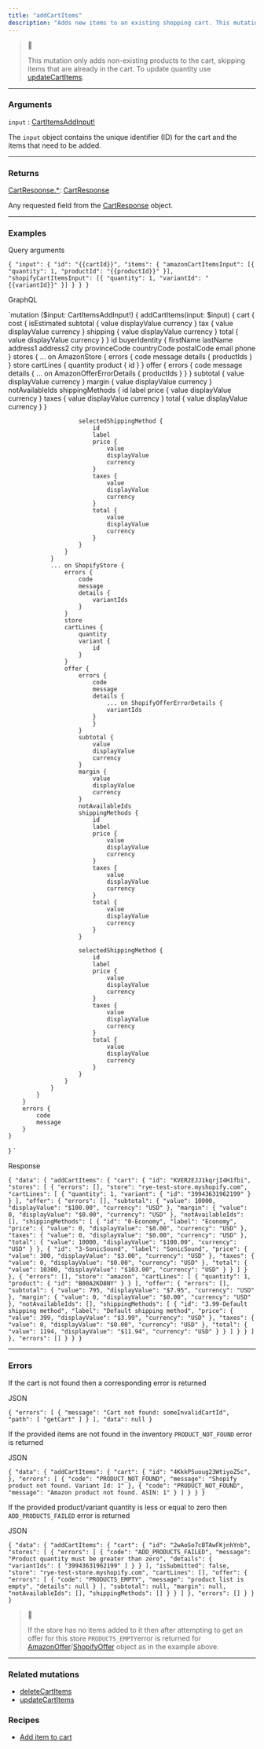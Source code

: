 ```yaml
---
title: "addCartItems"
description: "Adds new items to an existing shopping cart. This mutation resets selected shipping method of updated stores, and user will need to select shipping method again"
---
```


> 📘
> 
> This mutation only adds non-existing products to the cart, skipping items that are already in the cart. To update quantity use [updateCartItems](/reference/updatecartitems).

---

### Arguments

`input` : [CartItemsAddInput!](https://rye-docs.readme.io/reference/cartitemsaddinput)

The `input` object contains the unique identifier (ID) for the cart and the items that need to be added.

---

### Returns

[CartResponse.\*](/reference/cartresponse#fields): [CartResponse](/reference/cartresponse)

Any requested field from the [CartResponse](/reference/cartresponse) object.

---

### Examples

Query arguments

`{
    "input": {
        "id": "{{cartId}}",
        "items": {
            "amazonCartItemsInput": [{
                "quantity": 1,
                "productId": "{{productId}}"
            }],
            "shopifyCartItemsInput": [{
                "quantity": 1,
                "variantId": "{{variantId}}"
            }]
        }
    }
}
`

GraphQL

`mutation ($input: CartItemsAddInput!) {
    addCartItems(input: $input) {
        cart {
            cost {
                isEstimated
                subtotal {
                    value
                    displayValue
                    currency
                }
                tax {
                    value
                    displayValue
                    currency
                }
                shipping {
                    value
                    displayValue
                    currency
                }
                total {
                    value
                    displayValue
                    currency
                }
            }
            id
            buyerIdentity {
                firstName
                lastName
                address1
                address2
                city
                provinceCode
                countryCode
                postalCode
                email
                phone
            }
            stores {
                ... on AmazonStore {
                    errors {
                        code
                        message
                        details {
                            productIds
                        }
                    }
                    store
                    cartLines {
                        quantity
                        product {
                            id
                        }
                    }
                    offer {
                        errors {
                            code
                            message
                            details {
                                ... on AmazonOfferErrorDetails {
                                productIds
                            }
                            }
                        }
                        subtotal {
                            value
                            displayValue
                            currency
                        }
                        margin {
                            value
                            displayValue
                            currency
                        }
                        notAvailableIds
                        shippingMethods {
                            id
                            label
                            price {
                                value
                                displayValue
                                currency
                            }
                            taxes {
                                value
                                displayValue
                                currency
                            }
                            total {
                                value
                                displayValue
                                currency
                            }
                        }

                        selectedShippingMethod {
                            id
                            label
                            price {
                                value
                                displayValue
                                currency
                            }
                            taxes {
                                value
                                displayValue
                                currency
                            }
                            total {
                                value
                                displayValue
                                currency
                            }
                        }
                    }
                }
                ... on ShopifyStore {
                    errors {
                        code
                        message
                        details {
                            variantIds
                        }
                    }
                    store
                    cartLines {
                        quantity
                        variant {
                            id
                        }
                    }
                    offer {
                        errors {
                            code
                            message
                            details {
                                ... on ShopifyOfferErrorDetails {
                                variantIds
                            }
                            }
                        }
                        subtotal {
                            value
                            displayValue
                            currency
                        }
                        margin {
                            value
                            displayValue
                            currency
                        }
                        notAvailableIds
                        shippingMethods {
                            id
                            label
                            price {
                                value
                                displayValue
                                currency
                            }
                            taxes {
                                value
                                displayValue
                                currency
                            }
                            total {
                                value
                                displayValue
                                currency
                            }
                        }

                        selectedShippingMethod {
                            id
                            label
                            price {
                                value
                                displayValue
                                currency
                            }
                            taxes {
                                value
                                displayValue
                                currency
                            }
                            total {
                                value
                                displayValue
                                currency
                            }
                        }
                    }
                }
            }
        }
        errors {
            code
            message
        }
    }
}
`

Response

`{
    "data": {
        "addCartItems": {
            "cart": {
                "id": "KVER2EJJ1kqrjI4H1fbi",
                "stores": [
                    {
                        "errors": [],
                        "store": "rye-test-store.myshopify.com",
                        "cartLines": [
                            {
                                "quantity": 1,
                                "variant": {
                                    "id": "39943631962199"
                                }
                            }
                        ],
                        "offer": {
                            "errors": [],
                            "subtotal": {
                                "value": 10000,
                                "displayValue": "$100.00",
                                "currency": "USD"
                            },
                            "margin": {
                                "value": 0,
                                "displayValue": "$0.00",
                                "currency": "USD"
                            },
                            "notAvailableIds": [],
                            "shippingMethods": [
                                {
                                    "id": "0-Economy",
                                    "label": "Economy",
                                    "price": {
                                        "value": 0,
                                        "displayValue": "$0.00",
                                        "currency": "USD"
                                    },
                                    "taxes": {
                                        "value": 0,
                                        "displayValue": "$0.00",
                                        "currency": "USD"
                                    },
                                    "total": {
                                        "value": 10000,
                                        "displayValue": "$100.00",
                                        "currency": "USD"
                                    }
                                },
                                {
                                    "id": "3-SonicSound",
                                    "label": "SonicSound",
                                    "price": {
                                        "value": 300,
                                        "displayValue": "$3.00",
                                        "currency": "USD"
                                    },
                                    "taxes": {
                                        "value": 0,
                                        "displayValue": "$0.00",
                                        "currency": "USD"
                                    },
                                    "total": {
                                        "value": 10300,
                                        "displayValue": "$103.00",
                                        "currency": "USD"
                                    }
                                }
                            ]
                        }
                    },
                    {
                        "errors": [],
                        "store": "amazon",
                        "cartLines": [
                            {
                                "quantity": 1,
                                "product": {
                                    "id": "B00A2KD8NY"
                                }
                            }
                        ],
                        "offer": {
                            "errors": [],
                            "subtotal": {
                                "value": 795,
                                "displayValue": "$7.95",
                                "currency": "USD"
                            },
                            "margin": {
                                "value": 0,
                                "displayValue": "$0.00",
                                "currency": "USD"
                            },
                            "notAvailableIds": [],
                            "shippingMethods": [
                                {
                                    "id": "3.99-Default shipping method",
                                    "label": "Default shipping method",
                                    "price": {
                                        "value": 399,
                                        "displayValue": "$3.99",
                                        "currency": "USD"
                                    },
                                    "taxes": {
                                        "value": 0,
                                        "displayValue": "$0.00",
                                        "currency": "USD"
                                    },
                                    "total": {
                                        "value": 1194,
                                        "displayValue": "$11.94",
                                        "currency": "USD"
                                    }
                                }
                            ]
                        }
                    }
                ]
            },
            "errors": []
        }
    }
}
`

---

### Errors

If the cart is not found then a corresponding error is returned

JSON

`{
    "errors": [
        {
            "message": "Cart not found: someInvalidCartId",
            "path": [
                "getCart"
            ]
        }
    ],
    "data": null
}
`

If the provided items are not found in the inventory `PRODUCT_NOT_FOUND` error is returned

JSON

`{
    "data": {
        "addCartItems": {
            "cart": {
                "id": "4KkkP5uoug23WtiyoZ5c",
            },
            "errors": [
                {
                    "code": "PRODUCT_NOT_FOUND",
                    "message": "Shopify product not found. Variant Id: 1"
                },
                {
                    "code": "PRODUCT_NOT_FOUND",
                    "message": "Amazon product not found. ASIN: 1"
                }
            ]
        }
    }
}
`

If the provided product/variant quantity is less or equal to zero then `ADD_PRODUCTS_FAILED` error is returned

JSON

`{
    "data": {
        "addCartItems": {
            "cart": {
                "id": "2wAoSo7cBTAwFKjnhYnb",
                "stores": [
                    {
                        "errors": [
                            {
                                "code": "ADD_PRODUCTS_FAILED",
                                "message": "Product quantity must be greater than zero",
                                "details": {
                                    "variantIds": [
                                        "39943631962199"
                                    ]
                                }
                            }
                        ],
                        "isSubmitted": false,
                        "store": "rye-test-store.myshopify.com",
                        "cartLines": [],
                        "offer": {
                            "errors": [
                                {
                                    "code": "PRODUCTS_EMPTY",
                                    "message": "product list is empty",
                                    "details": null
                                }
                            ],
                            "subtotal": null,
                            "margin": null,
                            "notAvailableIds": [],
                            "shippingMethods": []
                        }
                    }
                ]
            },
            "errors": []
        }
    }
}
`

> 📘
> 
> If the store has no items added to it then after attempting to get an offer for this store `PRODUCTS_EMPTY`error is returned for [AmazonOffer](/reference/amazonoffer-1)/[ShopifyOffer](/reference/shopifyoffer-1) object as in the example above.

---

### Related mutations

* [deleteCartItems](/reference/deletecartitems)
* [updateCartItems](/reference/updatecartitems)

### Recipes

* [Add item to cart](/recipes/add-item-to-cart)